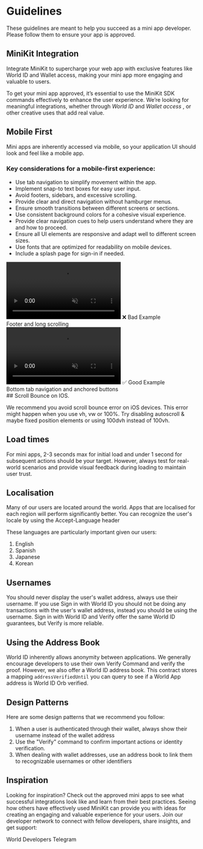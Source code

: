 
# Guidelines
These guidelines are meant to help you succeed as a mini app developer. Please follow them to ensure your app is approved.

## MiniKit Integration

Integrate MiniKit to supercharge your web app with exclusive features like World ID and Wallet access, making your mini app more engaging and valuable to users.

To get your mini app approved, it’s essential to use the MiniKit SDK commands effectively to enhance the user experience. 
We’re looking for meaningful integrations, whether through   *World ID* and *Wallet access* , or other creative uses that add real value.



## Mobile First

Mini apps are inherently accessed via mobile, so your application UI should look and feel like a mobile app.

### Key considerations for a mobile-first experience:

- Use tab navigation to simplify movement within the app.
- Implement snap-to text boxes for easy user input.
- Avoid footers, sidebars, and excessive scrolling.
- Provide clear and direct navigation without hamburger menus.
- Ensure smooth transitions between different screens or sections.
- Use consistent background colors for a cohesive visual experience.
- Provide clear navigation cues to help users understand where they are and how to proceed.
- Ensure all UI elements are responsive and adapt well to different screen sizes.
- Use fonts that are optimized for readability on mobile devices.
- Include a splash page for sign-in if needed.

<div className='grid grid-cols-2'>
    <div className='grid justify-items-center text-center'>
        <video className="m-auto" width="300" autoPlay muted loop playsInline>
            <source src="/images/docs/mini-apps/guidelines/bad-compressed.mp4" type="video/mp4" />
            Your browser does not support the video tag.
        </video>
        ❌ Bad Example <br/> Footer and long scrolling
    </div>
    <div className='grid justify-items-center text-center'>
        <video className="m-auto" width="300"  autoPlay muted loop playsInline>
            <source src="/images/docs/mini-apps/guidelines/good-compressed.mp4" type="video/mp4" />
            Your browser does not support the video tag.
        </video>
        ✅ Good Example <br/> Bottom tab navigation and anchored buttons
    </div>
</div>
## Scroll Bounce on IOS. 

We recommend you avoid scroll bounce error on iOS devices. This error might happen when you use vh, vw or 100%.
Try disabling autoscroll & maybe fixed position elements or  using 100dvh instead of 100vh. 


## Load times
For mini apps, 2-3 seconds max for initial load and under 1 second for subsequent actions should be your target.
However, always test for real-world scenarios and provide visual feedback during loading to maintain user trust.

## Localisation
Many of our users are located around the world. Apps that are localised for each region will perform significantly better. 
You can recognize the user's locale by using the <Link href="https://developer.mozilla.org/en-US/docs/Web/HTTP/Headers/Accept-Language">Accept-Language</Link> header

These languages are particularly important given our users:
1. English
2. Spanish
3. Japanese
4. Korean


## Usernames

You should never display the user's wallet address, always use their username.
If you use Sign in with World ID you should not be doing any transactions with the user's wallet address, instead you should be using the username.
Sign in with World ID and Verify offer the same World ID guarantees, but Verify is more reliable. 


## Using the Address Book
World ID inherently allows anonymity between applications. We generally encourage
developers to use their own Verify Command and verify the proof. However, we also offer a World ID
address book. This contract stores a mapping `addressVerifiedUntil` you can query to see if a World App
address is World ID Orb verified.

## Design Patterns
Here are some design patterns that we recommend you follow:
1. When a user is authenticated through their wallet, always show their username instead of the wallet address
2. Use the "Verify" command to confirm important actions or identity verification.
3. When dealing with wallet addresses, use an address book to link them to recognizable usernames or other identifiers

## Inspiration

Looking for inspiration? Check out the approved mini apps to see what successful integrations look like and learn from their best practices.
Seeing how others have effectively used MiniKit can provide you with ideas for creating an engaging and valuable experience for your users.
Join our developer network to connect with fellow developers, share insights, and get support:
<Link href="https://t.me/worldcoindevelopers">World Developers Telegram</Link>

